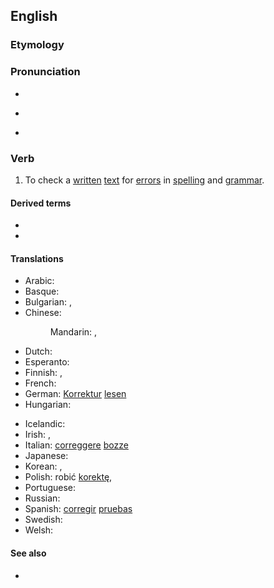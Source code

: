 {{also|proof-read}}
==English==
{{wikipedia|Proofreading}}

===Etymology===
{{compound|en|proof|read}}

===Pronunciation===
* {{audio|en|en-us-proofread.ogg|Audio (US)}}
* {{qualifier|infinitive}} {{IPA|en|/ˈpɹuːfɹiːd/}}
* {{qualifier|simple past|past participle}} {{IPA|en|/ˈpɹuːfɹɛd/}}

===Verb===
{{en-verb|proofreads|proofreading|proofread}}

# {{lb|en|transitive|and|intransitive}} To check a [[written]] [[text]] for [[error]]s in [[spelling]] and [[grammar]].

====Derived terms====
* {{l|en|proofreader}}
* {{l|en|proofreading}}

====Translations====
{{trans-top|to check for errors in spelling and grammar}}
* Arabic: {{t|ar|نَقَّح}}
* Basque: {{t|eu|zuzendu}}
* Bulgarian: {{t|bg|корегирам}}, {{t+|bg|проверявам|sc=Cyrl}}
* Chinese:
*: Mandarin: {{t+|cmn|校對|sc=Hani}}, {{t+|cmn|校对|tr=jiàoduì|sc=Hani}}
* Dutch: {{t|nl|proeflezen}}
* Esperanto: {{t|eo|provlegi}}
* Finnish: {{t|fi|oikolukea}}, {{t|fi|korjauslukea}}
* French: {{t+|fr|relire}}
* German: [[Korrektur]] [[lesen]]
* Hungarian: {{t|hu|korrektúráz}}
{{trans-mid}}
* Icelandic: {{t|is|prófarkalesa}}
* Irish: {{t|ga|léigh profaí}}, {{t|ga|profáil}}
* Italian: [[correggere]] [[bozze]]
* Japanese: {{t+|ja|校正|alt=校正する|tr=こうせい, kōsei suru}}
* Korean: {{t|ko|교정을 보다}}, {{t+|ko|교정하다}}
* Polish: robić [[korekta|korektę]], {{t+|pl|poprawiać}}
* Portuguese: {{t+|pt|revisar}}
* Russian: {{t+|ru|корректи́ровать|impf}}
* Spanish: [[corregir]] [[pruebas]]
* Swedish: {{t+|sv|korrekturläsa}}
* Welsh: {{t|cy|prawfddarllen}}
{{trans-bottom}}

====See also====
* {{l|en|copy edit}}